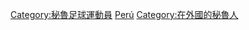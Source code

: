 [[Category:秘魯足球運動員|Category:秘魯足球運動員]]
[[Category:各國旅外足球運動員|Perú]]
[[Category:在外國的秘魯人|Category:在外國的秘魯人]]